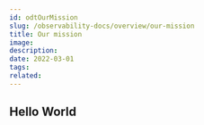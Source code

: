 ---
id: odtOurMission
slug: /observability-docs/overview/our-mission
title: Our mission
image:
description:
date: 2022-03-01
tags:
related:
---

## Hello World
